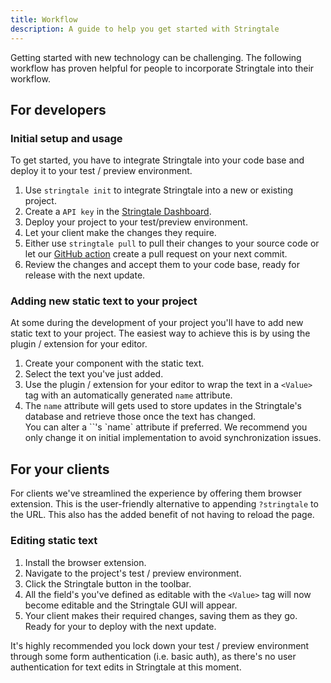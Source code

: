```yaml
---
title: Workflow
description: A guide to help you get started with Stringtale
---
```



Getting started with new technology can be challenging. The following workflow has proven helpful for people
to incorporate Stringtale into their workflow.

## For developers

### Initial setup and usage

To get started, you have to integrate Stringtale into your code base and deploy it to your test / preview environment.

1. Use `stringtale init` to integrate Stringtale into a new or existing project.
2. Create a `API key` in the [Stringtale Dashboard](https://stringtale.com/app/projects).
3. Deploy your project to your test/preview environment.
4. Let your client make the changes they require.
5. Either use `stringtale pull` to pull their changes to your source code or let our [GitHub action](/usage/github-action) create a pull request
   on your next commit.
6. Review the changes and accept them to your code base, ready for release with the next update.

### Adding new static text to your project

At some during the development of your project you'll have to add new static text to your project. The easiest way to achieve this is by using
the plugin / extension for your editor.

1. Create your component with the static text.
2. Select the text you've just added.
3. Use the plugin / extension for your editor to wrap the text in a `<Value>` tag with an automatically generated `name` attribute.
4. The `name` attribute will gets used to store updates in the Stringtale's database and retrieve those once the text has changed.
    <Aside type="caution" title="Changing the name attribute">
      You can alter a `<Value>`'s `name` attribute if preferred.
      We recommend you only change it on initial implementation to
      avoid synchronization issues.
    </Aside>

## For your clients

For clients we've streamlined the experience by offering them browser extension. This is the user-friendly alternative to appending
`?stringtale` to the URL. This also has the added benefit of not having to reload the page.

### Editing static text

1. Install the browser extension.
2. Navigate to the project's test / preview environment.
3. Click the Stringtale button in the toolbar.
4. All the field's you've defined as editable with the `<Value>` tag will now become editable and the Stringtale GUI will appear.
5. Your client makes their required changes, saving them as they go. Ready for your to deploy with the next update.
<Aside type="tip">
   It's highly recommended you lock down your test / preview environment through some form authentication (i.e. basic auth),
   as there's no user authentication for text edits in Stringtale at this moment.
</Aside>